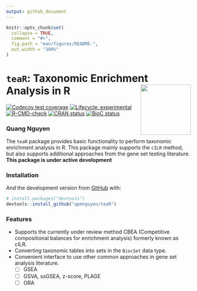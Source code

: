 ```yaml
---
output: github_document
---
```


<!-- README.md is generated from README.Rmd. Please edit that file -->

```r
knitr::opts_chunk$set(
  collapse = TRUE,
  comment = "#>",
  fig.path = "man/figures/README-",
  out.width = "100%"
)
```

# `teaR`: Taxonomic Enrichment Analysis in R <img src='man/figures/logo.png' align="right" height="137" />
<!-- badges: start -->
[![Codecov test coverage](https://codecov.io/gh/qpmnguyen/teaR/branch/master/graph/badge.svg)](https://codecov.io/gh/qpmnguyen/teaR?branch=master)
[![Lifecycle: experimental](https://img.shields.io/badge/lifecycle-experimental-orange.svg)](https://www.tidyverse.org/lifecycle/#experimental)
[![R-CMD-check](https://github.com/qpmnguyen/teaR/workflows/R-CMD-check/badge.svg)](https://github.com/qpmnguyen/teaR/actions)
[![CRAN status](https://www.r-pkg.org/badges/version/teaR)](https://CRAN.R-project.org/package=teaR)
[![BioC status](http://www.bioconductor.org/shields/build/release/bioc/teaR.svg)](https://bioconductor.org/checkResults/release/bioc-LATEST/teaR)
<!-- badges: end -->

### Quang Nguyen

The `teaR` package provides basic functionality to perform taxonomic enrichment analysis in R. This package mainly supports the `cILR` method, but also supports additional approaches from the gene set testing literature. **This package is under active development**  

### Installation

And the development version from [GitHub](https://github.com/) with:

``` r
# install.packages("devtools")
devtools::install_github("qpmnguyen/teaR")
```

### Features  
 * Supports the currently under review method CBEA (Competitive compositional balances for enrichment analysis) formerly known as cILR.  
 * Converting taxonomic tables into sets in the `BiocSet` data type.  
 * Convenient interface to use other common approaches in gene set analysis literature.  
    - [ ] GSEA  
    - [ ] GSVA, ssGSEA, z-score, PLAGE  
    - [ ] ORA  

